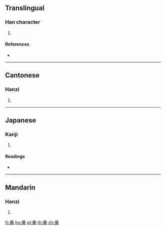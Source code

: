 {{character info/new}}
==Translingual==

===Han character===
{{Han char|rn=75|rad=木|as=15|sn=19|four=60904|canj=WWWD|ids=⿱畾木}}

# {{defn|Han|sort=木15}}

====References====
* {{Han ref|kx=0560.020|dkj=15795|dj=0949.100|hdz=21313.140|uh=6AD0|ud=27344|bh=F254|bd=62036}}

----

==Cantonese==

===Hanzi===
{{yue-hanzi|jyut=[[leoi4]], [[leoi5]]|y=leui4, leui5}}

# {{defn|lang=yue|sort=木15}}

----

==Japanese==

===Kanji===
{{ja-kanji|grade=|rs=木15}}

# {{defn|lang=ja|sort=木15}}

====Readings====
* {{ja-readings|on=[[るい]] (rui), [[らい]] (rai)|kun=[[ふじ]] (fuji)}}

----

==Mandarin==

===Hanzi===
{{cmn-hanzi|pin=[[lěi]] ([[lei3]])|wg=lei<sup>3</sup>}}

# {{defn|lang=cmn|sort=木15}}

[[fr:櫐]]
[[hu:櫐]]
[[pl:櫐]]
[[th:櫐]]
[[zh:櫐]]